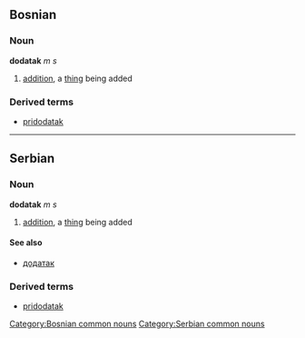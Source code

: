 ==Bosnian==
===Noun===
'''dodatak''' ''m s''
#[[addition]], a [[thing]] being added
===Derived terms===
*[[pridodatak]]
[[Category:Bosnian common nouns]]
----
==Serbian==
===Noun===
'''dodatak''' ''m s''
#[[addition]], a [[thing]] being added
====See also====
*[[додатак]]
===Derived terms===
*[[pridodatak]]
[[Category:Serbian common nouns]]